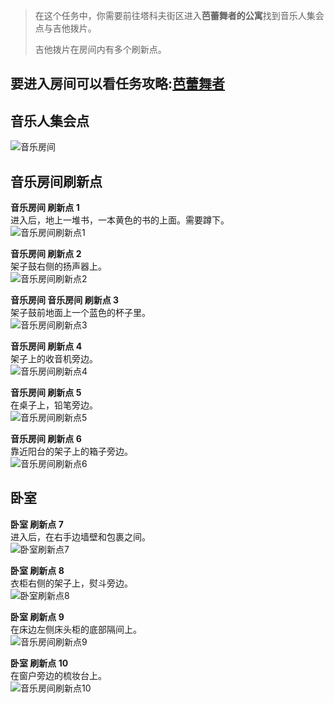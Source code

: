 > 在这个任务中，你需要前往塔科夫街区进入**芭蕾舞者的公寓**找到音乐人集会点与吉他拨片。
>
> 吉他拨片在房间内有多个刷新点。

## 要进入房间可以看任务攻略:<u>[芭蕾舞者](/tasks/ballet-lover)</u>

## 音乐人集会点

![音乐房间](/tarkov/images/guides/audiophile/1ab156a0-8c3a-48a6-a683-48fb3855f852.webp "音乐房间")

## 音乐房间刷新点

**音乐房间 刷新点 1**  
进入后，地上一堆书，一本黄色的书的上面。需要蹲下。  
![音乐房间刷新点1](/tarkov/images/guides/audiophile/e8821494-c85f-4432-933f-dec7cf350ae4.webp "音乐房间刷新点1")

**音乐房间 刷新点 2**  
架子鼓右侧的扬声器上。  
![音乐房间刷新点2](/tarkov/images/guides/audiophile/8b2ec6bf-9d95-47f2-b2be-1016bc729084.webp "音乐房间刷新点2")

**音乐房间 音乐房间 刷新点 3**  
架子鼓前地面上一个蓝色的杯子里。  
![音乐房间刷新点3](/tarkov/images/guides/audiophile/48b0113a-93d0-4735-92b9-b0deb477a2d0.webp "音乐房间刷新点3")

**音乐房间 刷新点 4**  
架子上的收音机旁边。  
![音乐房间刷新点4](/tarkov/images/guides/audiophile/2d48bd87-a5f6-4a04-ac52-00d2a11c46e8.webp "音乐房间刷新点4")

**音乐房间 刷新点 5**  
在桌子上，铅笔旁边。  
![音乐房间刷新点5](/tarkov/images/guides/audiophile/549968e3-9a43-4778-be0b-b9ab017b3955.webp "音乐房间刷新点5")

**音乐房间 刷新点 6**  
靠近阳台的架子上的箱子旁边。  
![音乐房间刷新点6](/tarkov/images/guides/audiophile/082ce069-d71c-4119-a401-54be79281cf4.webp "音乐房间刷新点6")

## 卧室

**卧室 刷新点 7**  
进入后，在右手边墙壁和包裹之间。  
![卧室刷新点7](/tarkov/images/guides/audiophile/acfec18b-c0d3-4940-8ebc-0ef69fb9fc06.webp "卧室刷新点7")

**卧室 刷新点 8**  
衣柜右侧的架子上，熨斗旁边。  
![卧室刷新点8](/tarkov/images/guides/audiophile/fa87a1fb-079f-4d6e-82c3-7b3ea60c70cb.webp "卧室刷新点8")

**卧室 刷新点 9**  
在床边左侧床头柜的底部隔间上。  
![音乐房间刷新点9](/tarkov/images/guides/audiophile/426b3480-ef2c-43ee-ba19-a9336c145081.webp "卧室刷新点9")

**卧室 刷新点 10**  
在窗户旁边的梳妆台上。  
![音乐房间刷新点10](/tarkov/images/guides/audiophile/aa31212e-d9a7-4349-a57c-194d39db1ad7.webp "卧室刷新点10")
